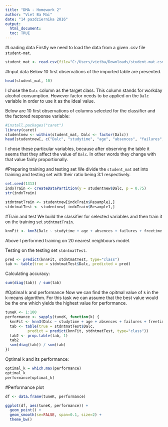 ---
title: "DMA - Homework 2"
author: "Viet Ba Mai"
date: "14 pazdziernika 2016"
output: 
  html_document:
  toc: TRUE
---

#Loading data
Firstly we need to load the data from a given .csv file `student-mat`.
```{r, cache=TRUE}
student_mat <- read.csv(file="C:/Users/vietba/Downloads/student-mat.csv", header=TRUE, sep=";", encoding="UTF-8")

```


#Input data
Below 10 first observations of the imported table are presented.

```{r, echo=FALSE, cache=TRUE}
head(student_mat, 10)
```

I chose the `Dalc` column as the target class. This column stands for workday alcohol consumption.
However factor needs to be applied on the `Dalc` variable in order to use it as the ideal value.

Below are 10 first observations of columns selected for the classifier and the factored response variable:

```{r, cache=TRUE}
#install.packages("caret")
library(caret)
studentnew <- within(student_mat, Dalc <- factor(Dalc))
head(studentnew[, c("Dalc", "studytime", "age", "absences", "failures", "freetime", "goout")], 10)
```

I chose these particular variables, because after observing the table it seems that they affect the value of `Dalc`. In other words they change with that value fairly proportionally.


#Preparing training and testing set
We divide the `student_mat` set into training and testing set with their ratio being 3:1 respectively.
```{r, cache=TRUE}
set.seed(1313)
indxTrain <- createDataPartition(y = studentnew$Dalc, p = 0.75)
str(indxTrain)

stdntmatTrain <- studentnew[indxTrain$Resample1,]
stdntmatTest <- studentnew[-indxTrain$Resample1,]
```


#Train and test
We build the classifier for selected variables and then train it on the training set `stdntmatTrain`.
```{r, cache=TRUE}
knnFit <- knn3(Dalc ~ studytime + age + absences + failures + freetime + goout, data = stdntmatTrain, k=20, prob=TRUE)
```
Above I performed training on 20 nearest neighbours model.


Testing on the testing set `stdntmatTest`.
```{r, cache=TRUE}
pred <- predict(knnFit, stdntmatTest, type="class")
tab <- table(true = stdntmatTest$Dalc, predicted = pred)
```


Calculating accuracy:
```{r, cache=TRUE}
sum(diag(tab)) / sum(tab)
```


#Optimal k and performance
Now we can find the opitmal value of `k` in the k-means algorithm.
For this task we can assume that the best value would be the one which yields the highest value for performance.
```{r, cache=TRUE}
tuneK <- 1:100
performance <- sapply(tuneK, function(k) {
  knnFit <- knn3(Dalc ~ studytime + age + absences + failures + freetime + goout, data = stdntmatTrain, k=k)
  tab <- table(true = stdntmatTest$Dalc,
          predict = predict(knnFit, stdntmatTest, type="class"))
  tab2 <- prop.table(tab, 1)
  tab2
  sum(diag(tab)) / sum(tab)
}) 
```


Optimal k and its performance:
```{r, cache=TRUE}
optimal_k = which.max(performance)
optimal_k
performance[optimal_k]
```


#Performance plot
```{r, warning=FALSE, cache=TRUE}
df <- data.frame(tuneK, performance)

ggplot(df, aes(tuneK, performance)) +
  geom_point() + 
  geom_smooth(se=FALSE, span=0.1, size=2) +
  theme_bw()

```
